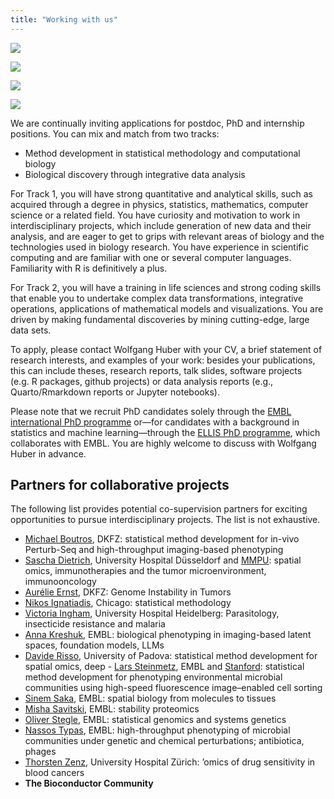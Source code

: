 ```yaml
---
title: "Working with us"
---
```


<!--
### Current openings

- [Research Software Engineer — Bioconductor tools for biological data science and AI](posts/2024-11-research-software-engineer.html)
- [Postdoctoral position in statistical and AI method development for in-vivo Perturb-Seq in the ERC project DECODE](https://erc-decode.eu/)

Besides these specific calls,

-->

::: {.column-margin}
[![](photos/EIPOD_LinC_RGB.png)](https://www.embl.org/about/info/postdoctoral-programme/eipod-linc-exploring-life-in-context/)

![](photos/DSC9178-2048x1401.jpeg){.lightbox}

![](photos/2021-10-21-retreathike.jpg){.lightbox}

![](photos/20240325_131603-sm.jpeg){.lightbox}
:::

We are continually inviting applications for postdoc, PhD and internship positions. You can mix and match from two tracks:

- Method development in statistical methodology and computational biology
- Biological discovery through integrative data analysis

For Track 1, you will have strong quantitative and analytical skills, such as acquired through a degree in physics, statistics, mathematics, computer science or a related field. You have curiosity and motivation to work in interdisciplinary projects, which include generation of new data and their analysis, and are eager to get to grips with relevant areas of biology and the technologies used in biology research. You have experience in scientific computing and are familiar with one or several computer languages. Familiarity with R is definitively a plus.

For Track 2, you will have a training in life sciences and strong coding skills that enable you to undertake complex data transformations, integrative operations, applications of mathematical models and visualizations. You are driven by making fundamental discoveries by mining cutting-edge, large data sets.

To apply, please contact Wolfgang Huber with your CV, a brief statement of research interests, and examples of your work: besides your publications, this can include theses, research reports, talk slides, software projects (e.g. R packages, github projects) or data analysis reports (e.g., Quarto/Rmarkdown reports or Jupyter notebooks).

Please note that we recruit PhD candidates solely through the [EMBL international PhD programme](https://www.embl.org/about/info/embl-international-phd-programme/) or---for candidates with a background in statistics and machine learning---through the [ELLIS PhD programme](https://ellis.eu/phd-postdoc), which collaborates with EMBL. You are highly welcome to discuss with Wolfgang Huber in advance.

## Partners for collaborative projects

The following list provides potential co-supervision partners for exciting opportunities to pursue interdisciplinary projects. The list is not exhaustive.

- [Michael Boutros](https://erc-decode.eu/), DKFZ: statistical method development for in-vivo Perturb-Seq and high-throughput imaging-based phenotyping
- [Sascha Dietrich](https://www.dietrichlab.de/), University Hospital Düsseldorf and [MMPU](https://www.embl.org/about/info/mmpu/research-groups/systems-medicine-of-cancer-drugs/): spatial omics, immunotherapies and the tumor microenvironment, immunooncology
- [Aurélie Ernst](https://www.dkfz.de/en/genominstabilitaet-in-tumoren/), DKFZ: Genome Instability in Tumors
- [Nikos Ignatiadis](https://nignatiadis.github.io/), Chicago: statistical methodology
- [Victoria Ingham](https://www.klinikum.uni-heidelberg.de/zentrum-fuer-infektiologie/parasitology-unit/research/ingham-lab), University Hospital Heidelberg: Parasitology, insecticide resistance and malaria
- [Anna Kreshuk](https://www.embl.org/groups/kreshuk/), EMBL: biological phenotyping in imaging-based latent spaces, foundation models, LLMs
- [Davide Risso](https://drisso.github.io/), University of Padova: statistical method development for spatial omics, deep - [Lars Steinmetz](https://www.embl.org/groups/steinmetz/), EMBL and  [Stanford](https://web.stanford.edu/group/steinmetzlab/cgi-bin/wordpress/): statistical method development for phenotyping environmental microbial communities using high-speed fluorescence image–enabled cell sorting
- [Sinem Saka](https://www.embl.org/groups/saka/), EMBL: spatial biology from molecules to tissues
- [Misha Savitski](https://www.embl.org/groups/savitski/), EMBL: stability proteomics
- [Oliver Stegle](https://www.embl.org/groups/stegle/), EMBL: statistical genomics and systems genetics
- [Nassos Typas](https://www.embl.org/groups/typas/), EMBL: high-throughput phenotyping of microbial communities under genetic and chemical perturbations; antibiotica, phages
- [Thorsten Zenz](https://www.lymphomaresearchzurich.com/), University Hospital Zürich: 'omics of drug sensitivity in blood cancers
- **The Bioconductor Community**

